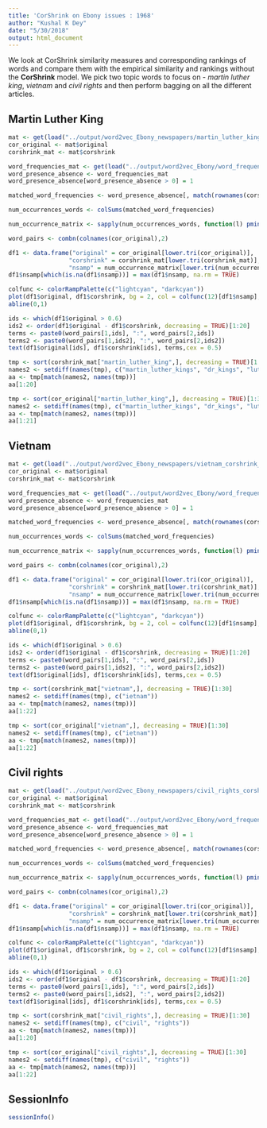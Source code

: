 ```yaml
---
title: 'CorShrink on Ebony issues : 1968'
author: "Kushal K Dey"
date: "5/30/2018"
output: html_document
---
```


We look at CorShrink similarity measures and corresponding rankings of words and compare
them with the empirical similarity and rankings without the **CorShrink** model. We pick two topic words to focus on - *martin luther king*, *vietnam* and  *civil rights*
and then perform bagging on all the different articles.

## Martin Luther King 

```r
mat <- get(load("../output/word2vec_Ebony_newspapers/martin_luther_king_corshrink_newspapers.rda"))
cor_original <- mat$original
corshrink_mat <- mat$corshrink
```


```r
word_frequencies_mat <- get(load("../output/word2vec_Ebony/word_frequencies.rda"))
word_presence_absence <- word_frequencies_mat
word_presence_absence[word_presence_absence > 0] = 1
```

```r
matched_word_frequencies <- word_presence_absence[, match(rownames(corshrink_mat), colnames(word_presence_absence))]
```

```r
num_occurrences_words <- colSums(matched_word_frequencies)
```

```r
num_occurrence_matrix <- sapply(num_occurrences_words, function(l) pmin(l, num_occurrences_words))
```

```r
word_pairs <- combn(colnames(cor_original),2)
```

```r
df1 <- data.frame("original" = cor_original[lower.tri(cor_original)],
                 "corshrink" = corshrink_mat[lower.tri(corshrink_mat)],
                 "nsamp" = num_occurrence_matrix[lower.tri(num_occurrence_matrix)])
df1$nsamp[which(is.na(df1$nsamp))] = max(df1$nsamp, na.rm = TRUE)

colfunc <- colorRampPalette(c("lightcyan", "darkcyan"))
plot(df1$original, df1$corshrink, bg = 2, col = colfunc(12)[df1$nsamp], pch = 19, cex = 1, xlab = "cosine similarity", ylab = "corshrink similarity", ylim = c(-0.5,1))
abline(0,1)

ids <- which(df1$original > 0.6)
ids2 <- order(df1$original - df1$corshrink, decreasing = TRUE)[1:20]
terms <- paste0(word_pairs[1,ids], ":", word_pairs[2,ids])
terms2 <- paste0(word_pairs[1,ids2], ":", word_pairs[2,ids2])
text(df1$original[ids], df1$corshrink[ids], terms,cex = 0.5)
```


```r
tmp <- sort(corshrink_mat["martin_luther_king",], decreasing = TRUE)[1:30]
names2 <- setdiff(names(tmp), c("martin_luther_kings", "dr_kings", "luther"))
aa <- tmp[match(names2, names(tmp))]
aa[1:20]
```
```r
tmp <- sort(cor_original["martin_luther_king",], decreasing = TRUE)[1:30]
names2 <- setdiff(names(tmp), c("martin_luther_kings", "dr_kings", "luther"))
aa <- tmp[match(names2, names(tmp))]
aa[1:21]
```


## Vietnam

```r
mat <- get(load("../output/word2vec_Ebony_newspapers/vietnam_corshrink_newspapers.rda"))
cor_original <- mat$original
corshrink_mat <- mat$corshrink
```


```r
word_frequencies_mat <- get(load("../output/word2vec_Ebony/word_frequencies.rda"))
word_presence_absence <- word_frequencies_mat
word_presence_absence[word_presence_absence > 0] = 1
```

```r
matched_word_frequencies <- word_presence_absence[, match(rownames(corshrink_mat), colnames(word_presence_absence))]
```

```r
num_occurrences_words <- colSums(matched_word_frequencies)
```

```r
num_occurrence_matrix <- sapply(num_occurrences_words, function(l) pmin(l, num_occurrences_words))
```

```r
word_pairs <- combn(colnames(cor_original),2)
```

```r
df1 <- data.frame("original" = cor_original[lower.tri(cor_original)],
                 "corshrink" = corshrink_mat[lower.tri(corshrink_mat)],
                 "nsamp" = num_occurrence_matrix[lower.tri(num_occurrence_matrix)])
df1$nsamp[which(is.na(df1$nsamp))] = max(df1$nsamp, na.rm = TRUE)

colfunc <- colorRampPalette(c("lightcyan", "darkcyan"))
plot(df1$original, df1$corshrink, bg = 2, col = colfunc(12)[df1$nsamp], pch = 19, cex = 1, xlab = "cosine similarity", ylab = "corshrink similarity", ylim = c(-0.5,1))
abline(0,1)

ids <- which(df1$original > 0.6)
ids2 <- order(df1$original - df1$corshrink, decreasing = TRUE)[1:20]
terms <- paste0(word_pairs[1,ids], ":", word_pairs[2,ids])
terms2 <- paste0(word_pairs[1,ids2], ":", word_pairs[2,ids2])
text(df1$original[ids], df1$corshrink[ids], terms,cex = 0.5)
```


```r
tmp <- sort(corshrink_mat["vietnam",], decreasing = TRUE)[1:30]
names2 <- setdiff(names(tmp), c("ietnam"))
aa <- tmp[match(names2, names(tmp))]
aa[1:22]
```


```r
tmp <- sort(cor_original["vietnam",], decreasing = TRUE)[1:30]
names2 <- setdiff(names(tmp), c("ietnam"))
aa <- tmp[match(names2, names(tmp))]
aa[1:22]
```

## Civil rights

```r
mat <- get(load("../output/word2vec_Ebony_newspapers/civil_rights_corshrink_newspapers.rda"))
cor_original <- mat$original
corshrink_mat <- mat$corshrink
```


```r
word_frequencies_mat <- get(load("../output/word2vec_Ebony/word_frequencies.rda"))
word_presence_absence <- word_frequencies_mat
word_presence_absence[word_presence_absence > 0] = 1
```

```r
matched_word_frequencies <- word_presence_absence[, match(rownames(corshrink_mat), colnames(word_presence_absence))]
```

```r
num_occurrences_words <- colSums(matched_word_frequencies)
```

```r
num_occurrence_matrix <- sapply(num_occurrences_words, function(l) pmin(l, num_occurrences_words))
```

```r
word_pairs <- combn(colnames(cor_original),2)
```

```r
df1 <- data.frame("original" = cor_original[lower.tri(cor_original)],
                 "corshrink" = corshrink_mat[lower.tri(corshrink_mat)],
                 "nsamp" = num_occurrence_matrix[lower.tri(num_occurrence_matrix)])
df1$nsamp[which(is.na(df1$nsamp))] = max(df1$nsamp, na.rm = TRUE)

colfunc <- colorRampPalette(c("lightcyan", "darkcyan"))
plot(df1$original, df1$corshrink, bg = 2, col = colfunc(12)[df1$nsamp], pch = 19, cex = 1, xlab = "cosine similarity", ylab = "corshrink similarity", ylim = c(-0.5,1))
abline(0,1)

ids <- which(df1$original > 0.6)
ids2 <- order(df1$original - df1$corshrink, decreasing = TRUE)[1:20]
terms <- paste0(word_pairs[1,ids], ":", word_pairs[2,ids])
terms2 <- paste0(word_pairs[1,ids2], ":", word_pairs[2,ids2])
text(df1$original[ids], df1$corshrink[ids], terms,cex = 0.5)
```


```r
tmp <- sort(corshrink_mat["civil_rights",], decreasing = TRUE)[1:30]
names2 <- setdiff(names(tmp), c("civil", "rights"))
aa <- tmp[match(names2, names(tmp))]
aa[1:20]
```


```r
tmp <- sort(cor_original["civil_rights",], decreasing = TRUE)[1:30]
names2 <- setdiff(names(tmp), c("civil", "rights"))
aa <- tmp[match(names2, names(tmp))]
aa[1:22]
```

## SessionInfo

```r
sessionInfo()
```

